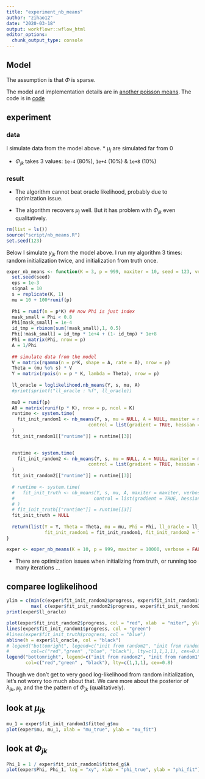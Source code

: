 ```yaml
---
title: "experiment_nb_means"
author: "zihao12"
date: "2020-03-18"
output: workflowr::wflow_html
editor_options:
  chunk_output_type: console
---
```


## Model

\begin{align}
    & y_{jk} \sim Pois(s_k \mu_j v_{jk})\\
    & v_{jk} \sim  Ga(1/\phi_{jk}, 1/\phi_{jk})\\
\end{align}

The assumption is that $\Phi$ is sparse. \

The model and implementation details are in [another poisson means](https://zihao12.github.io/ebpmf_demo/another_poisson_means.pdf). The code is in [code](https://github.com/zihao12/ebpmf_demo/blob/master/script/nb_means.R)


## experiment

### data
I simulate data from the model above.
* $\mu_j$ are simulated far from 0\

* $\Phi_{jk}$ takes 3 values: `1e-4` (80%), `1e+4` (10%) & `1e+8` (10%)


### result

* The algorithm cannot beat oracle likelihood, probably due to optimization issue. \

* The algorithm recovers $\mu_j$ well. But it has problem with $\Phi_{jk}$ even qualitatively. 

```r
rm(list = ls())
source("script/nb_means.R")
set.seed(123)
```

Below I simulate $y_{jk}$ from the model above. I run my algorithm 3 times: random initialization twice, and initialization from truth once. 





```r
exper_nb_means <- function(K = 3, p = 999, maxiter = 10, seed = 123, verbose =  FALSE){
  set.seed(seed)
  eps = 1e-3
  signal = 10
  s = replicate(K, 1)
  mu = 10 + 100*runif(p) 
  
  Phi = runif(n = p*K) ## now Phi is just index
  mask_small = Phi < 0.8
  Phi[mask_small] = 1e-4
  id_tmp = rbinom(sum(!mask_small),1, 0.5)
  Phi[!mask_small] = id_tmp * 1e+4 + (1- id_tmp) * 1e+8
  Phi = matrix(Phi, nrow = p)
  A = 1/Phi
  
  ## simulate data from the model
  V = matrix(rgamma(n = p*K, shape = A, rate = A), nrow = p)
  Theta = (mu %o% s) * V
  Y = matrix(rpois(n = p * K, lambda = Theta), nrow = p)
  
  ll_oracle = loglikelihood.nb_means(Y, s, mu, A)
  #print(sprintf("ll_oracle : %f", ll_oracle))
  
  mu0 = runif(p) 
  A0 = matrix(runif(p * K), nrow = p, ncol = K)
  runtime <- system.time(
    fit_init_random1 <- nb_means(Y, s, mu = NULL, A = NULL, maxiter = maxiter, verbose = verbose,
                              control = list(gradient = TRUE, hessian = FALSE), seed = 123)
  )
  fit_init_random1[["runtime"]] = runtime[[3]]

  
  runtime <- system.time(
    fit_init_random2 <- nb_means(Y, s, mu = NULL, A = NULL, maxiter = maxiter, verbose = verbose,
                              control = list(gradient = TRUE, hessian = FALSE), seed = 1234)
  )
  fit_init_random2[["runtime"]] = runtime[[3]]
  
  # runtime <- system.time(
  #   fit_init_truth <- nb_means(Y, s, mu, A, maxiter = maxiter, verbose = verbose,
  #                             control = list(gradient = TRUE, hessian = FALSE))
  # )
  # fit_init_truth[["runtime"]] = runtime[[3]]
  fit_init_truth = NULL
  
  return(list(Y = Y, Theta = Theta, mu = mu, Phi = Phi, ll_oracle = ll_oracle, 
              fit_init_random1 = fit_init_random1, fit_init_random2 = fit_init_random2, fit_init_truth = fit_init_truth))
}

```


<!-- ```{r cache=TRUE, autodep=TRUE, message=FALSE, warning=FALSE} -->
<!-- exper <- exper_nb_means(K = 10, p = 99, maxiter = 100, verbose = FALSE) -->
<!-- ``` -->

```r
exper <- exper_nb_means(K = 10, p = 999, maxiter = 10000, verbose = FALSE)
```

* There are optimization issues when initializing from truth, or running too many iterations ...

## comparee loglikelihood
```r
ylim = c(min(c(exper$fit_init_random2$progress, exper$fit_init_random1$progress)),
         max( c(exper$fit_init_random2$progress, exper$fit_init_random2$progress, exper$ll_oracle)   ))
print(exper$ll_oracle)

plot(exper$fit_init_random2$progress, col = "red", xlab  = "niter", ylab = "loglikelihood", type = "l", ylim = ylim)
lines(exper$fit_init_random1$progress, col = "green")
#lines(exper$fit_init_truth$progress, col = "blue")
abline(h = exper$ll_oracle, col = "black")
# legend("bottomright", legend=c("init from random2", "init from random1", "init from truth", "truth"),
#        col=c("red","green" ,"blue", "black"), lty=c(1,1,1,1), cex=0.8)
legend("bottomright", legend=c("init from random2", "init from random1", "truth"),
       col=c("red","green" , "black"), lty=c(1,1,1), cex=0.8)
```
Though we don't get to very good log-likelihood from random initialization, let's not worry too much about that. We care more about the posterior of $\lambda_{jk}$, $\mu_j$, and the the pattern of $\Phi_{jk}$ (qualitatively). 

## look at $\mu_{jk}$
```r
mu_1 = exper$fit_init_random1$fitted_g$mu
plot(exper$mu, mu_1, xlab = "mu_true", ylab = "mu_fit")
```

## look at $\Phi_{jk}$
```r
Phi_1 = 1 / exper$fit_init_random1$fitted_g$A
plot(exper$Phi, Phi_1, log = "xy", xlab = "phi_true", ylab = "phi_fit")
```



<!-- ## look at $\lambda_{jk}$ -->
<!-- ```{r} -->

<!-- ``` -->







